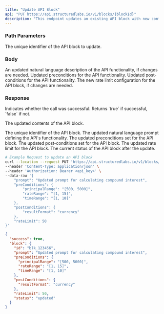 ```yaml
---
title: "Update API Block"
api: "PUT https://api.structuredlabs.io/v1/blocks/{blockId}"
description: "This endpoint updates an existing API block with new configurations or modifications."
---
```


### Path Parameters

<ParamField path="blockId" type="string">
  The unique identifier of the API block to update.
</ParamField>

### Body

<ParamField body="prompt" type="string">
  An updated natural language description of the API functionality, if changes
  are needed.
</ParamField>

<ParamField body="preConditions" type="object" optional="true">
  Updated preconditions for the API functionality.
</ParamField>

<ParamField body="postConditions" type="object" optional="true">
  Updated post-conditions for the API functionality.
</ParamField>

<ParamField body="rateLimit" type="number" optional="true">
  The new rate limit configuration for the API block, if changes are needed.
</ParamField>

### Response

<ResponseField name="success" type="boolean">
  Indicates whether the call was successful. Returns `true` if successful,
  `false` if not.
</ResponseField>

<ResponseField name="block" type="object">

The updated contents of the API block.

<Expandable title="Toggle object">

<ResponseField name="id" type="string">
  The unique identifier of the API block.
</ResponseField>

<ResponseField name="prompt" type="string">
  The updated natural language prompt defining the API's functionality.
</ResponseField>

<ResponseField name="preConditions" type="object">
  The updated preconditions set for the API block.
</ResponseField>

<ResponseField name="postConditions" type="object">
  The updated post-conditions set for the API block.
</ResponseField>

<ResponseField name="rateLimit" type="number">
  The updated rate limit for the API block.
</ResponseField>

<ResponseField name="status" type="string">
  The current status of the API block after the update.
</ResponseField>

</Expandable>

</ResponseField>

<RequestExample>

```bash Example Request
# Example Request to update an API block
curl --location --request PUT 'https://api.structuredlabs.io/v1/blocks/{blockId}' \
--header 'Content-Type: application/json' \
--header 'Authorization: Bearer <api_key>' \
--data-raw '{
    "prompt": "Updated prompt for calculating compound interest",
    "preConditions": {
        "principalRange": "[500, 5000]",
        "rateRange": "[1, 15]",
        "timeRange": "[1, 10]"
    },
    "postConditions": {
        "resultFormat": "currency"
    },
    "rateLimit": 50
}'
```

</RequestExample>

<ResponseExample>

```json Response
{
  "success": true,
  "block": {
    "id": "blk_123456",
    "prompt": "Updated prompt for calculating compound interest",
    "preConditions": {
      "principalRange": "[500, 5000]",
      "rateRange": "[1, 15]",
      "timeRange": "[1, 10]"
    },
    "postConditions": {
      "resultFormat": "currency"
    },
    "rateLimit": 50,
    "status": "updated"
  }
}
```

</ResponseExample>
